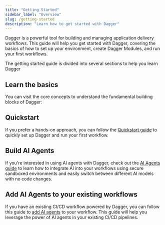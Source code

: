 ```yaml
---
title: "Getting Started"
sidebar_label: "Overview"
slug: /getting-started
description: "Learn how to get started with Dagger"
---
```


Dagger is a powerful tool for building and managing application delivery workflows. This guide will help you get started with Dagger, covering the basics of how to set up your environment, create Dagger Modules, and run your first workflows.

The getting started guide is divided into several sections to help you learn Dagger

## Learn the basics

You can visit the core concepts to understand the fundamental building blocks of Dagger:

## Quickstart

If you prefer a hands-on approach, you can follow the [Quickstart guide](./ci.mdx) to quickly set up Dagger and run your first workflow.

## Build AI Agents

If you're interested in using AI agents with Dagger, check out the [AI Agents guide](./agent/index.mdx) to learn how to integrate AI into your workflows using secure sandboxed environments and easily switch between different AI models with no code changes.

## Add AI Agents to your existing workflows

If you have an existing CI/CD workflow powered by Dagger, you can follow this guide to [add AI agents](./agent/inproject.mdx) to your workflow. This guide will help you leverage the power of AI agents in your existing CI/CD pipelines.

